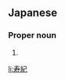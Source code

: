 ==Japanese==
{{ja-kanjitab|とし|のり}}

===Proper noun===
{{ja-pos|proper|としのり}}

# {{given name|male|lang=ja|sort=としのり}}

[[li:寿紀]]